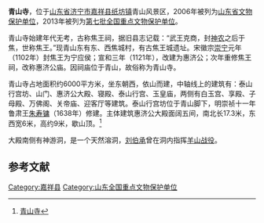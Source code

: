 {{coord|35|19|48|N|116|18|15|E|scale:10000|display=title}}
{{文物保护单位
| 级别 = 全国
| 图片 = Jiaxiang Qingshan Si 2015.08.14 09-26-37.jpg
| 名称 = 青山寺
| 所在 = [[山东省|山东省]][[嘉祥县|嘉祥县]]
| 分类 = 古建筑
| 时代 = 清至民国
| 编号 = 7-1158-3-456
| 登录 = 2013年3月5日
}}
'''青山寺'''，位于[[山东省|山东省]][[济宁市|济宁市]][[嘉祥县|嘉祥县]][[纸坊镇_(嘉祥县)|纸坊镇]]青山风景区，2006年被列为[[山东省文物保护单位|山东省文物保护单位]]，2013年被列为[[第七批全国重点文物保护单位|第七批全国重点文物保护单位]]。

青山寺始建年代无考，古称焦王祠，据旧县志记载：“武王克商，封[[神农|神农]]之后于焦，世称焦王。”现青山东有东、西焦城村，有古焦王城遗址。宋徽宗[[崇宁|崇宁]]元年（1102年）封焦王为宁应侯；宣和三年（1121年），改建为惠济公；次年重修焦王祠，改称惠济公庙。因祠庙位于青山，故俗称为青山寺。

青山寺占地面积约6000平方米，坐东朝西，依山而建，中轴线上的建筑有：泰山行宫坊、山门、惠济公大殿、寝殿、泰山行宫、玉皇庙，两侧有白玉宫、享殿、子母殿、万佛阁、关帝庙、迎客厅等建筑。泰山行宫坊位于青山脚下，明崇祯十一年鲁肃王[[朱寿镛|朱寿镛]]（1638年）修建。主体建筑惠济公大殿面阔五间，南北长17.3米，东西宽6米，高约9米，歇山顶。<ref>[http://jiaxiang.gov.cn/html/qita/9408.html?WebShieldDRSessionVerify=V3P43nUvE17sZ3IFWsrH 青山寺]{{dead link|date=2018年5月 |bot=InternetArchiveBot |fix-attempted=yes }}</ref>

大殿南侧有神游洞，是一个天然溶洞，[[刘伯承|刘伯承]]曾在洞内指挥[[羊山战役|羊山战役]]。

{{Gallery
|width = 300
|height = 
|lines = 1
|File:Jiaxiang Qingshan Si 2015.08.14 08-49-45.jpg|泰山行宫坊
|File:Jiaxiang Qingshan Si 2015.08.14 08-56-26.jpg|山门
|File:Jiaxiang Qingshan Si 2015.08.14 09-00-10.jpg|惠济公大殿
|File:Jiaxiang Qingshan Si 2015.08.14 09-04-00.jpg|寝殿
|File:Jiaxiang Qingshan Si 2015.08.14 09-06-18.jpg|泰山行宫
|File:Jiaxiang Qingshan Si 2015.08.14 09-10-36.jpg|神游洞
}}

==参考文献==
{{commonscat|Qingshan Temple (Jiaxiang)}}
{{reflist}}

{{山东全国重点文物保护单位}}

[[Category:嘉祥县|Category:嘉祥县]]
[[Category:山东全国重点文物保护单位|Category:山东全国重点文物保护单位]]